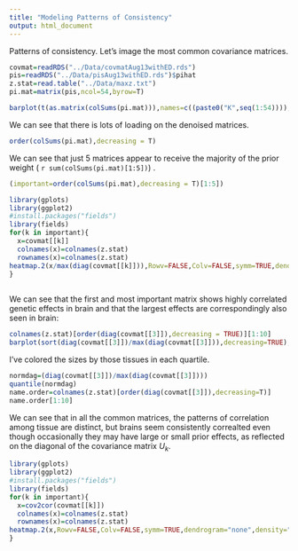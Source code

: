 ```yaml
---
title: "Modeling Patterns of Consistency"
output: html_document
---
```

Patterns of consistency. Let's image the most common covariance matrices.


```r
covmat=readRDS("../Data/covmatAug13withED.rds")
pis=readRDS("../Data/pisAug13withED.rds")$pihat
z.stat=read.table("../Data/maxz.txt")
pi.mat=matrix(pis,ncol=54,byrow=T)

barplot(t(as.matrix(colSums(pi.mat))),names=c((paste0("K",seq(1:54)))),las=2,cex.names=0.5,main="PiHat")
```

We can see that there is lots of loading on the denoised matrices.
```r
order(colSums(pi.mat),decreasing = T)
```

We can see that just 5 matrices appear to receive the majority of the prior weight ( `r sum(colSums(pi.mat)[1:5])`) .

```r
(important=order(colSums(pi.mat),decreasing = T)[1:5])
```

```r
library(gplots)
library(ggplot2)
#install.packages("fields")
library(fields)
for(k in important){
  x=covmat[[k]]
  colnames(x)=colnames(z.stat)
  rownames(x)=colnames(z.stat)
heatmap.2(x/max(diag(covmat[[k]])),Rowv=FALSE,Colv=FALSE,symm=TRUE,dendrogram="none",density="none",trace="none",col=redblue(256),main=paste0("HeatMapofNormalizedUk",k),cexRow=0.5,cexCol=0.5,symkey=T,symbreaks=T)
}
 


```

We can see that the first and most important matrix shows highly correlated genetic effects in brain and that the largest effects are correspondingly also seen in brain:
```r
colnames(z.stat)[order(diag(covmat[[3]]),decreasing = TRUE)][1:10]
barplot(sort(diag(covmat[[3]])/max(diag(covmat[[3]])),decreasing=TRUE),names=colnames(z.stat)[order(diag(covmat[[3]]),decreasing=TRUE)],las=2,col=c(rep("green",11),rep("orange",11),rep("magenta",11),rep("red",11)),main="PriorEffectSize",cex.names = 0.5)
```
I've colored the sizes by those tissues in each quartile.
```r
normdag=(diag(covmat[[3]])/max(diag(covmat[[3]])))
quantile(normdag)
name.order=colnames(z.stat)[order(diag(covmat[[3]]),decreasing=T)]
name.order[1:10]

```

We can see that in all the common matrices, the patterns of correlation among tissue are distinct, but brains seem consistently correalted even though occasionally they may have large or small prior effects, as reflected on the diagonal of the covariance matrix $U_{k}$.

```r
library(gplots)
library(ggplot2)
#install.packages("fields")
library(fields)
for(k in important){
  x=cov2cor(covmat[[k]])
  colnames(x)=colnames(z.stat)
  rownames(x)=colnames(z.stat)
heatmap.2(x,Rowv=FALSE,Colv=FALSE,symm=TRUE,dendrogram="none",density="none",trace="none",col=redblue(256),main=paste0("HeatMapofCov2CorU_k",k),cexRow=0.5,cexCol=0.5,symkey=T,symbreaks=T)
}
 


```

